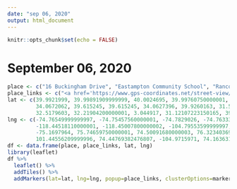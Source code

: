 ```yaml
---
date: "sep 06, 2020"
output: html_document
---
```


```r
knitr::opts_chunk$set(echo = FALSE)
```

# September 06, 2020

```r
place <- c("16 Buckingham Drive", "Eastampton Community School", "Rancocas Valley Regional High School", "Buttonwood Park", "Rutgers University", "University of California, Los Anglees", "10941 Strathmore Drive", "Aurora", "Coffee Bean", "many dollars spent, many books unread, much music heard", "St. Agnes Hospital", "Talvandi Arain", "Sialkot, Punjab", "Dharamsala, Himachal Pradesh", "Magnolia Hotel", "Wu Tang Klang", "Shrine of Bullhe Shah", "St. Joseph Hospital", "Lahore, Punjab", "Ratajoa (Pool of Blood)" )
place_links <- c("<a href='https://www.gps-coordinates.net/street-view/@39.992445,-74.765458,h182,p5,z1'>Home</a>", "<a href='http://www.eastampton.k12.nj.us/'>Primary</a>", "<a href='http://rvrhs.com/'>High School</a>", "<a href='https://www.youtube.com/watch?v=WH_PC4UOoY4'>Tennis</a>", "<a href='http://newbrunswick.rutgers.edu/?utm_source=rutgers.edu&utm_medium=web&utm_campaign=uwide_sliver'>College</a>", "<a href='http://socialsciences.ucla.edu/departments/'>UCLA</a>", "<a href='https://en.wikipedia.org/wiki/Bhavacakra'>Westwood</a>", "<a href='http://cherrycreekschools.org/Pages/default.aspx'>Centennial</a>", "<a href='https://psychcentral.com/blog/archives/2012/04/15/caffeines-effects-on-your-thinking/'>many cups of joe</a>", "<a href='https://shop.uclastore.com/c-318-bookzone.aspx'>many dollars spent, many books unread</a>", "<a href='http://www.stagnes.org/150/'>where it all began</a>", "<a href='https://en.wikipedia.org/wiki/Partition_of_India'>daadkay dee praanee pind</a>", "<a href='https://en.wikipedia.org/wiki/Sialkot'>Ami day naandkay</a>", "<a href='https://www.youtube.com/watch?v=nWY0Tyhu9MM'>Madhyamaka</a>", "<a href='http://www.starwoodhotels.com/gx/property/overview/index.html?propertyID=4703&SWAQ=958P'>The Special Day</a>", "<a href='https://en.wikipedia.org/wiki/Klang_(city)'>Klang</a>", "<a href='https://www.youtube.com/watch?v=B-pTz8ZM0nw'>Bullhe Shah</a>", "<a href='https://www.sclhealth.org/locations/saint-joseph-hospital/'>My Seeds</a>", "<a href='https://en.wikipedia.org/wiki/Lahore'>Lahore</a>", "<a href='http://press.princeton.edu/titles/4250.html'>Pind</a>")
lat <- c(39.9921999, 39.99891909999999, 40.0024695, 39.99760750000001, 40.5203204, 34.068921,
         34.0672062, 39.615245, 39.615245, 34.0627396, 39.9260163, 31.5188331, 31.5188331, 
         32.5179603, 32.21904200000001, 3.044917, 31.12107223150165, 39.7464498, 31.4054167, 31.1914511)
lng <- c(-74.76549999999997, -74.75457560000001, -74.7829026, -74.7633318, -74.43591049999998,
         -118.44518110000001, -118.45007800000002, -104.79553599999997, -118.44504139999998, -118.44456500000001, 
         -75.1697964, 75.74659750000001, 74.50091680000003, 76.32340369999997, -104.99235140000002,
         101.44556209999996, 74.44769382476807, -104.9715971, 74.16363130000002, 74.05791850000003)
df <- data.frame(place, place_links, lat, lng)
library(leaflet)
df %>%
  leaflet() %>%
  addTiles() %>%
  addMarkers(lat=lat, lng=lng, popup=place_links, clusterOptions=markerClusterOptions)
```
